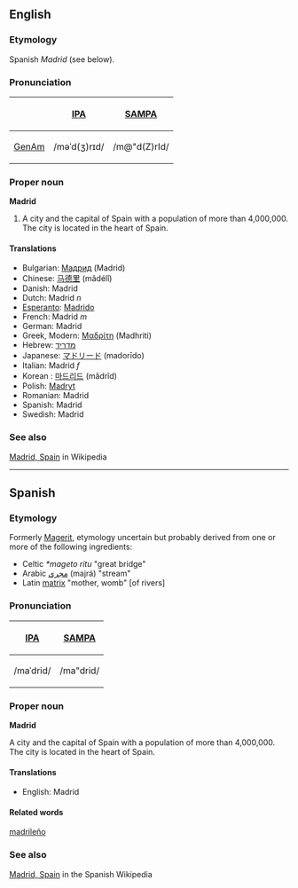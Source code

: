 ==English==
===Etymology===
Spanish ''Madrid'' (see below).

===Pronunciation===
{| border=1 cellpadding=5
! !! [[w:IPA|IPA]] !! [[w:SAMPA|SAMPA]]
|-
! [[GenAm]]
| /məˈd(ʒ)rɪd/ || /m@"d(Z)rId/
|}

===Proper noun===
'''Madrid'''
#A city and the capital of Spain with a population of more than 4,000,000.  The city is located in the heart of Spain.

====Translations====
*Bulgarian: [[Мадрид]] (Madrid)
*Chinese: [[马德里]] (mǎdélǐ)
*Danish: Madrid
*Dutch: Madrid ''n''
*[[Esperanto]]: [[Madrido]]
*French: Madrid ''m''
*German: Madrid
*Greek, Modern: [[Μαδρίτη]] (Madhriti)
*Hebrew: [[מדריד]] 
*Japanese: [[マドリード]] (madorīdo)
*Italian: Madrid ''f''
*Korean : [[마드리드]] (mǎdrǐd)
*Polish: [[Madryt]]
*Romanian: Madrid
*Spanish: Madrid
*Swedish: Madrid

===See also===
[[en:Madrid|Madrid, Spain]] in Wikipedia

----
==Spanish==
===Etymology===
Formerly [[Magerit]], etymology uncertain but probably derived from one or more of the following ingredients:
*Celtic ''*mageto ritu'' "great bridge"
*Arabic [[مجرى]] (majrá) "stream" 
*Latin [[matrix]] "mother, womb" [of rivers]

===Pronunciation===
{| border=1 cellpadding=5
! [[w:IPA|IPA]] !! [[w:SAMPA|SAMPA]]
|-
| /maˈdrid/ || /ma"drid/
|}

===Proper noun===
'''Madrid'''

A city and the capital of Spain with a population of more than 4,000,000.  The city is located in the heart of Spain.

====Translations====
*English: Madrid

====Related words====
[[madrileño]]

===See also===
[[es:Madrid|Madrid, Spain]] in the Spanish Wikipedia